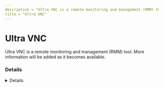 ```yaml
---
description = "Ultra VNC is a remote monitoring and management (RMM) tool. More information will be added as it becomes available."
title = "Ultra VNC"
---
```




# Ultra VNC

Ultra VNC is a remote monitoring and management (RMM) tool. More information will be added as it becomes available.

### Details
<Details author={""}
         category={""}
         created={""}
         website={""}
         lastModified={""}
         privileges={""}
         free={ false }
         verification={ false }
/>

#### Installation Paths
<Card code={ ["C:\\Program Files\\uvnc bvba\\UltraVNC\\*", "*\\uvnc bvba\\UltraVNC\\*", "*\\UVNC_Launch.exe", "*\\winvnc.exe", "*\\vncviewer.exe"] }/>





### Forensic Artifacts








### Detections
- Detects potential processes activity of Ultra VNC RMM tool
  - [Sigma Rule](https://github.com/magicsword-io/LOLRMM/blob/main/detections/sigma/ultra_vnc_processes_sigma.yml)


